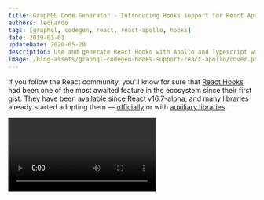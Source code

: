 ```yaml
---
title: GraphQL Code Generator - Introducing Hooks support for React Apollo plugin
authors: leonardo
tags: [graphql, codegen, react, react-apollo, hooks]
date: 2019-03-01
updateDate: 2020-05-20
description: Use and generate React Hooks with Apollo and Typescript with the new version of GraphQL Code Generator.
image: /blog-assets/graphql-codegen-hooks-support-react-apollo/cover.png
---
```


If you follow the React community, you'll know for sure that [React Hooks](https://reactjs.org/docs/hooks-intro.html) had been one of the most awaited feature in the ecosystem since their first gist. They have been available since React v16.7-alpha, and many libraries already started adopting them — [officially](https://react.i18next.com/latest/usetranslation-hook) or with [auxiliary libraries](https://github.com/facebookincubator/redux-react-hook).

<Video src="https://youtube.com/embed/dpw9EHDh2bM" title="React Today and Tomorrow and 90% Cleaner React With Hooks" />

In case you don't know what hooks are, you may be wondering **what all this buzz is about**. Let the [React docs](https://reactjs.org/docs/hooks-intro.html) speak for itself:

> Hooks let you use state and other React features without writing a class.

This could be a huge improvement by itself (you know, you create a Functional Component, mess with it, and then you need a bit of state so.. let's refactor this to a class, hooray! 🎉 — sarcasm is intentional), but there is more.

## React Apollo and Hooks

<Callout>
If you already know all about hooks and [@apollo/react-hooks](https://apollographql.com/docs/react/api/react-hooks), and want to see the news about `graphql-code-generator`, just skip this section.

If you are interested in the long story instead, keep reading!

</Callout>

There are many hooks, like `useEffect` or `useReducer`, that may simplify your code, but I'll leave this [to your curiosity](https://reactjs.org/docs/hooks-overview.html). I suggest you to read the [Dan Abramov](https://twitter.com/dan_abramov) ([“Making sense of React Hooks”](https://medium.com/@dan_abramov/making-sense-of-react-hooks-fdbde8803889) story if you didn't already.

What I want to talk about, instead, is `useContext` and how you will fall in love with it, especially when talking about `react-apollo`.

**Note:** If you haven't used Context before, just think of it as a way to pass props down the components' tree without passing props down component-by-component.
It should not replace normal React usage, but is useful when talking about cross-application values like state, translations, themes, etc.

The new hook `useContext` allows us to access a React Context ([with its Consumer/Provider api](https://reactjs.org/docs/context.html)) directly from a functional component, without props nor contextType:

```tsx
// This is our custom hook
function useThemeColor() {
  const theme = useContext(ThemeContext)
  return theme.color
}

function MyComponent(props: Props) {
  // Here we go
  const color = useThemeColor()

  return <h1 style={{ color }}>{props.title}</h1>
}
```

Given this sweet feature, we can now think about all our HOCs / Render Props in our codebase, well, almost all: Every time we need to access context (_State Management, API Calls, Translations, Localization_) we can now use hooks.

Especially using TypeScript, deep [HOCs tree-hell](https://reddit.com/r/reactjs/comments/85h93f/higher_order_component_hell) or [render-props callback hell](https://medium.com/@ntgard/why-i-dont-use-render-props-in-react-10f18abdff11) are a nightmare (Reminding Node.js callback hell, anyone?). Typings are always wrong, you need to define twenty different interfaces, etc.

With hooks, you can just use them in a straight, linear, fashion:

```tsx
function MyComponent(props: Props) {
  const translate = useTranslation();
  const { user } = useMappedState(state => state.user);

  return (
    // ...
  );
}
```

[**React Apollo**](https://github.com/apollographql/react-apollo) fits perfectly the requirements, and it now supports Hooks for your GraphQL operations.

If you are used to `Query` component, in the next example you'll see how we are replacing it with just the `useQuery` hook:

```tsx
import { useQuery } from '@apollo/react-hooks'

const GET_TODOS = gql`
  {
    todos {
      id
      description
    }
  }
`

function Todos() {
  // Here the magic bits
  const { data, error, loading } = useQuery(GET_TODOS)
  if (loading)
    if (error)
      // ...
      // ...

      return (
        <ul>
          {data.todos.map(todo => (
            <li key={todo.id}>{todo.description}</li>
          ))}
        </ul>
      )
}
```

## React Apollo Hooks and GraphQL Code Generator

Since the first time I saw hooks, I thought about removing the callback hell caused by render props in my codebase. Given the awesome work done by Daniel Trojanowski with `react-apollo-hooks`, I wanted to use **hooks** in our projects, replacing React Apollo classic components (_render-props based_).

However, I love even more the [`graphql-code-generator`](https://graphql-code-generator.com) project, since I want proper **typings** with my Query, Mutation and Subscription components. Accessing `data` with proper autocomplete and type checking is definitely a game-changer!

> I'm glad to have the honor to announce the next release of GraphQL Code Generator, that will add React Apollo hooks generation to its arsenal

With this enhancement, now you can choose between React Apollo Components, HOCs or Hooks and even mix-and-match if you've got an existing project and want to start using Hooks right now!

Just use GraphQL Code Generator's [Typescript-React-Apollo Plugin](https://graphql-code-generator.com/docs/plugins/typescript-react-apollo), set `withHooks: true` to your GraphQL Code Generator config, and add `react-apollo-hooks` to your dependencies if you already didn't.

This is an example generated hook, with proper typings:

```tsx
export function useUserListQuery(baseOptions?: QueryHookOptions<UserListQueryVariables>) {
  return useApolloQuery<UserListQueryQuery, UserListQueryVariables>(UserListQueryDocument, baseOptions)
}
```

And here we can see autocomplete at work:

![](/blog-assets/graphql-codegen-hooks-support-react-apollo/vscode.png)

If you want to see `graphql-code-generator` in action, you can look at the awesome [WhatsApp-Clone-Client-React](https://github.com/Urigo/WhatsApp-Clone-Client-React) project made by [The Guild](https://the-guild.dev). Here is the diff (thanks to [Eytan Manor](https://medium.com/u/5a6962cd709e)) showcasing the generated hooks applied to a real codebase.

## Conclusions

React Hooks will probably be a powerful tool in our toolbelt, and I'm sure we will see many patterns evolving. Libraries like React Apollo fits perfectly, and I hope having tools to generate typings like GraphQL Code Generator will increase their adoption.

I'd like to thank the awesome team behind The Guild, especially Eytan Manor for its continuous effort reviewing my hooks proposal, Arda TANRIKULU and Dotan Simha for their support and, obviously, the creation of `graphql-code-generator`. Thanks indeed to Daniel Trojanowski for the great work on the initial implementation of hooks in `react-apollo-hooks`.

Thank you for reading this story, I hope you found it useful/interesting.
May the hook be with you!
